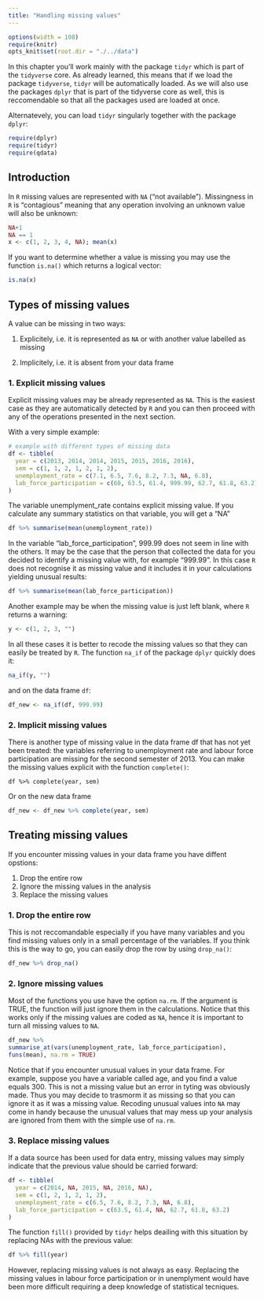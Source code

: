 ```yaml
---
title: "Handling missing values"
---
```


```r
options(width = 108)
require(knitr)
opts_knit$set(root.dir = "./../data")
```

In this chapter you'll work mainly with the package `tidyr` which is part of the `tidyverse` core. As already learned, this means that if we load the package `tidyverse`, `tidyr` will be automatically loaded. As we will also use the packages `dplyr` that is part of the tidyverse core as well, this is reccomendable so that all the packages used are loaded at once.

Alternatevely, you can load `tidyr` singularly together with the package `dplyr`:

```r
require(dplyr)
require(tidyr)
require(qdata)
```

## Introduction

In `R` missing values are represented with `NA` ("not available"). Missingness in `R` is "contagious" meaning that any operation involving an unknown value will also be unknown:

```r
NA+1
NA == 1
x <- c(1, 2, 3, 4, NA); mean(x)
```

If you want to determine whether a value is missing you may use the function `is.na()` which returns a logical vector:

```r
is.na(x)
```

## Types of missing values

A value can be missing in two ways:

1. Explicitely, i.e. it is represented as `NA` or with another value labelled as missing

2. Implicitely, i.e. it is absent from your data frame


### 1. Explicit missing values

Explicit missing values may be already represented as `NA`. This is the easiest case as they are automatically detected by `R` and you can then proceed with any of the operations presented in the next section. 

With a very simple example:

```r
# example with different types of missing data
df <- tibble(
  year = c(2013, 2014, 2014, 2015, 2015, 2016, 2016),
  sem = c(1, 1, 2, 1, 2, 1, 2),
  unemployment_rate = c(7.1, 6.5, 7.6, 8.2, 7.3, NA, 6.8),
  lab_force_participation = c(60, 63.5, 61.4, 999.99, 62.7, 61.8, 63.2)
)
```

The variable unemplyment_rate contains explicit missing value. If you calculate any summary statistics on that variable, you will get a "NA"


```r
df %>% summarise(mean(unemployment_rate))
```

In the variable "lab_force_participation", 999.99 does not seem in line with the others. It may be the case that the person that collected the data for you decided to identify a missing value with, for example "999.99". In this case `R` does not recognise it as missing value and it includes it in your calculations yielding unusual results: 

```r
df %>% summarise(mean(lab_force_participation))
```

Another example may be when the missing value is just left blank, where `R` returns a warning:

```r
y <- c(1, 2, 3, "")
```

In all these cases it is better to recode the missing values so that they can easily be treated by `R`. The function `na_if` of the package `dplyr` quickly does it:

```r
na_if(y, "")
```

and on the data frame `df`:

```r
df_new <- na_if(df, 999.99)
```




### 2. Implicit missing values

There is another type of missing value in the data frame df that has not yet been treated: the variables referring to unemployment rate and labour force participation are missing for the second semester of 2013. You can make the missing values explicit with the function `complete()`:

```complete
df %>% complete(year, sem)
```

Or on the new data frame

```r
df_new <- df_new %>% complete(year, sem)
```

## Treating missing values

If you encounter missing values in your data frame you have diffent opstions:

1. Drop the entire row
2. Ignore the missing values in the analysis
3. Replace the missing values


### 1. Drop the entire row

This is not reccomandable especially if you have many variables and you find missing values only in a small percentage of the variables. If you think this is the way to go, you can easily drop the row by using `drop_na()`:

```r
df_new %>% drop_na()
```


### 2. Ignore missing values

Most of the functions you use have the option `na.rm`. If the argument is TRUE, the function will just ignore them in the calculations. Notice that this works only if the missing values are coded as `NA`, hence it is important to turn all missing values to `NA`.

```r
df_new %>% 
summarise_at(vars(unemployment_rate, lab_force_participation), 
funs(mean), na.rm = TRUE)
```


Notice that if you encounter unusual values in your data frame. For example, suppose you have a variable called age, and you find a value equals 300. This is not a missing value but an error in tyting was obviously made. Thus you may decide to trasmorm it as missing so that you can ignore it as it was a missing value. Recoding unusual values into `NA` may come in handy because the unusual values that may mess up your analysis are ignored from them with the simple use of `na.rm`.


### 3. Replace missing values

If a data source has been used for data entry, missing values may simply indicate that the previous value should be carried forward:

```r
df <- tibble(
  year = c(2014, NA, 2015, NA, 2016, NA),
  sem = c(1, 2, 1, 2, 1, 2),
  unemployment_rate = c(6.5, 7.6, 8.2, 7.3, NA, 6.8),
  lab_force_participation = c(63.5, 61.4, NA, 62.7, 61.8, 63.2)
)
```


The function `fill()` provided by `tidyr` helps deailing with this situation by replacing NAs with the previous value:

```r
df %>% fill(year)
```


However, replacing missing values is not always as easy. Replacing the missing values in labour force participation or in unemplyment would have been more difficult requiring a deep knowledge of statistical tecniques. 
